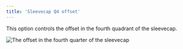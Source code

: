 ```yaml
---
title: 'Sleevecap Q4 offset'
---
```



This option controls the offset in the fourth quadrant of the sleevecap.

![The offset in the fourth quarter of the sleevecap](sleevecapq4offset.svg)

<Aboutsleevecap />
